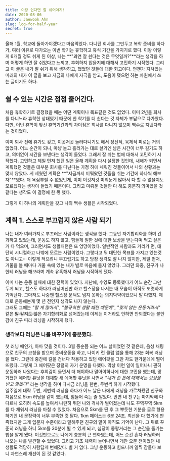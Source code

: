 ```yaml
---
title: 이왕 쉰다면 잘 쉬어야지!
date: 2020-08-06
author: Jaewook Ahn
slug: log-for-half-year
secret: true
---
```


올해 1월, 학교에 돌아가야겠다고 마음먹었다. 다니던 회사를 그만두고 복학 준비를 하다가, 여러 이유로 다가오는 이번 학기는 휴학하고 휴식 기간을 가지기로 했다. 이왕 이렇게 6개월 정도 쉬게 된 이상, 나는 **"과연 잘 쉰다는 것은 무엇일까?"**라는 생각을 하며 어떻게 하면 잘 쉬었다고 느끼고, 후회하지 않을지에 대해서 고민하기 시작했다. 그리고 이 글은 내가 잘 쉬기 위해 생각하고, 했었던 것들에 대한 회고이다. 언젠가 지쳐있는 미래의 내가 이 글을 보고 지금의 나에게 자극을 받고, 도움이 됐으면 하는 차원에서 쓰는 글이기도 하다.

## 쉴 수 있는 시간은 점점 줄어간다.

처음 휴학하기로 결정했을 때는 어떤 계획이나 목표같은 것도 없었다. 이미 2년을 회사를 다니느라 휴학한 상태였기 때문에 한 학기를 더 쉰다는 것 자체가 부담으로 다가왔다. 다만, 이번 휴학이 앞선 휴학기간과의 차이점은 회사를 다니지 않으며 백수로 지낸다라는 것이었다.

이미 퇴사 전에 휴가도 갖고, 이곳저곳 놀러다니기도 해서 정신적, 육체적 피로는 거의 없었다. 어느 순간이 되니, 마냥 놀고 흘러가는 대로 살기엔 남은 시간이 너무 길기도 하고, 의미없이 시간을 보낸다는 생각이 들었다. 그래서 잘 쉬는 법에 대해서 고민하기 시작했다. 고민하고 제일 먼저 했던 일은 올해 계획을 다시 설정한 것인데, 새해가 되면서 계획했던 것들은 대부분 회사를 다닌다는 가정 하에 세워진 것들이어서 나의 상황과는 맞지 않았다. 게 세웠던 계획은 **"지금까지 미뤄왔던 것들을 쉬는 기간에 하나씩 해보자"**였다. 더 욕심부릴 수 없었던게, 이미 이것저것 미뤄둔게 많아서 다 할 수 없을지도 모르겠다는 생각이 들었기 때문이다. 그리고 미뤄둔 것들만 다 해도 충분히 의미있을 것 같다는 생각도 이 결정에 한 몫 했다.

그렇게 이 하나의 계획만을 갖고 나의 백수 생활은 시작되었다.

## 계획 1. 스스로 부끄럽지 않은 사람 되기

나는 내가 여러가지로 부끄러운 사람이라는 생각을 했다. 그동안 자기합리화를 하며 간과하고 있었는데, 운동도 하지 않고, 힘들게 일한 것에 대한 보상을 받는다며 먹고 싶은거 다 먹으며, 그러면서도 생활패턴은 또 엉망이었다. 일반적인 사람과도 거리가 먼, 대단히 시니컬하고 나밖에 모르는 사람이었다. 그렇다고 뭐 대단한 목표를 가지고 있는것도 아니고··· 이렇게 적으려니 부끄럽기도 하고 당장 생각도 잘 나지 않지만, 제일 먼저, 거울을 볼 때마다 거울 속에 있는 내가 별로 마음에 들지 않았다. 그러던 와중, 친구가 나한테 러닝을 해보라며 계속 유혹해서 러닝을 시작하게 됐다.

이미 나는 운동 실패에 대한 전력이 있었다. 지난해, 수영도 등록했다가 어느 순간 그만두게 되고, 헬스도 하다가 러닝머신만 하고 헬스장을 나서는 내 모습이 아직도 또렷하게 기억난다. 그마저도 나중엔 헬스장 문턱도 넘지 못하는 의지박약이었으니 말 다했지. 제대로 운동해본게 몇 년 전인지 생각도 나지 않는다.  
그래도 그때는 _"할 게 많아서"_, _"불규칙한 생활 패턴 때문에"_, _"맞지 않는 운동이라서"_ 같은 ~~말 같지도 않은~~ 자기합리화로 넘어갔는데 이제는 이거라도 안하면 안되겠다는 불안감에 친구 따라 러닝을 시작하게 됐다.

### 생각보다 러닝은 나를 바꾸기에 충분했다.

첫 러닝 때인가, 아마 맞을 것이다. 3월 중순쯤 되는 어느 날이었던 것 같은데, 음성 채팅으로 친구의 코칭을 받으며 준비운동을 하고, 나이키 런 클럽 앱을 통해 23분 회복 러닝을 했다. 그런데 중간에 길을 건너다 착용하고 있던 에어팟을 그만 차도 한가운데에 떨어뜨렸다. 그렇게 그 에어팟은 장렬히 자기 운명을 다했다. 막상 이런 일이 일어나니 괜히 운동하러 나왔다는 후회감이 들면서 더 해야하나 말아야하나에 대한 고민을 했는데, 망가졌던 에어팟 유닛을 대체할 새 에어팟 유닛을 사면서 _"내가 쓴 돈에 대해서는 보상을 받고 말겠다"_ 라는 생각을 하며 다시금 러닝을 한번, 두번씩 하기 시작했다.  
일주일에 대략 두번, 세번씩 러닝을 하다가 어느 날은 나에게 러닝을 가르쳐줬던 친구와 처음으로 5km 러닝을 같이 했는데, 힘들어 죽는 줄 알았다. 반면 내 친구는 마지막에 다다르니 오히려 속도를 높여서 나란히 뛰던 나와 격차가 벌어졌는데 나도 꾸역꾸역 5km를 다 채워서 러닝을 마칠 수 있었다. 처음으로 5km를 뛴 후 그 뿌듯한 기분을 글로 형용하기엔 내 문장력이 너무 부족한 것 닽다. 1km 페이스는 6분 24초. 최선을 다 했기에 만족했지만 그게 입문자 수준이라고 말해주던 친구의 말이 아직도 기억이 난다. 그 뒤로 꾸준히 러닝을 하니 5km를 30분에 뛸 수 있게 되고, 심장이 쿵쾅거리는 그 순간을 즐기는 법을 알게 됐다. 이것만으로도 나에게 충분히 큰 변화였는데, 어느 순간 혼자 러닝하러 나오는 나를 발견할 수 있었다. 그리고 기초 체력이 늘어나면서 개판 오분 전이었던 내 생활도 적당히 사람답게 변해갔다. 별 거 없다. 그냥 운동하고 힘드니까 일찍 잠들다 보니 자연스레 개선이 된 것 같았다.